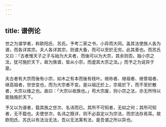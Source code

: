 ```yaml
---
---
---
```

title: 谱例论
---



世之为谱学者，称欧阳氏、苏氏。予考二家之书，小异而大同。盖其法使族人各为谱，而各详其宗。夫人各详其宗，则谱大备，而可以至於无穷。此其善也。而苏氏又曰：「古者惟天子之子与始为大夫者，而後可以为大宗，其余则否。独小宗之法，犹可施於天下，故为族谱，皆从小宗，而虚其大宗之法。」而予之为说异于是。

夫古者有大宗而後有小宗，如木之有本而後有枝叶。继祢者、继祖者、继曾祖者、继高祖者，世世变也，而为大宗者不变。是以祖迁於上，宗易於下，而不至於散者，大宗以维之也。故曰：「大宗以收族也。」苟大宗废，则小宗之法，亦无所恃以能独施於天下。

予又以为谱者，载其族之世次、名讳而已。其所不可知者，无如之何；其所可知者，无不载也。夫使世次、名讳之既详，则不必县定以为宗法，而宗法存焉耳。故欧阳氏、苏氏以有法治无法，吾以无法寓有法，是吾谱之所以异也。